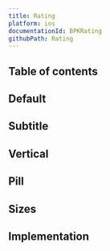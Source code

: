 ```yaml
---
title: Rating
platform: ios
documentationId: BPKRating
githubPath: Rating
---
```




## Table of contents

## Default

<IOSComponentScreenshots
  lightMode={screenshotDefault}
  darkMode={screenshotDefaultDm}
  altText="iOS default rating" />

## Subtitle

<IOSComponentScreenshots
  lightMode={screenshotSubtitle}
  darkMode={screenshotSubtitleDm}
  altText="iOS rating with subtitle" />

## Vertical

<IOSComponentScreenshots
  lightMode={screenshotVertical}
  darkMode={screenshotVerticalDm}
  altText="iOS vertical rating" />

## Pill

<IOSComponentScreenshots
  lightMode={screenshotPill}
  darkMode={screenshotPillDm}
  altText="iOS pill rating" />

## Sizes

<IOSComponentScreenshots
  lightMode={screenshotSizes}
  darkMode={screenshotSizesDm}
  altText="iOS rating at different sizes" />

## Implementation

<Readme file={readme} />

